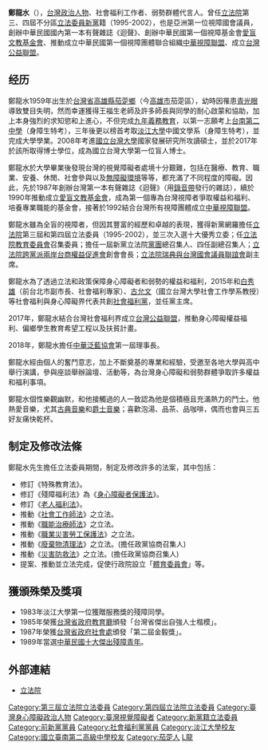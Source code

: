 {{Blpsources|time=2019-11-01T04:00:38+00:00}}
{{Infobox_officeholder
| name = 鄭龍水
| image name = 鄭龍水獲得臺大國發所博士學位.png
| now = 
| period = 
| sex = 男 
| Native place = 
| nationality  = {{ROC}}
| date of birth ={{birth date and age|1959|12|7}}
| party = {{NP}}（1995年－2002年，2021年－）<ref>{{Cite news|url=https://www.chinatimes.com/realtimenews/20210220003584-260407|title=李慶元重返新黨 吳成典：歡迎故雨新知一起回家|accessdate=2021-04-06|archive-date=2021-02-20|archive-url=https://web.archive.org/web/20210220105257/https://www.chinatimes.com/realtimenews/20210220003584-260407|dead-url=no}}</ref>
| otherparty = {{Nonp}}（2002年－2015年8月）<br>[[社會福利黨|社會福利黨]]（2015年8月－2020年4月）
| place of birth = {{ROC|臺灣省}}[[高雄縣|高雄縣]][[茄萣鄉|茄萣鄉]]（今[[高雄市|高雄市]][[茄萣區|茄萣區]]）
| educate = 
*[[茄萣國小|茄萣國小]] （1973年）
*[[茄萣國中|茄萣國中]] （1976年）
*[[國立臺南第二高級中學|省立台南二中]]（1979年） 
*[[淡江大學|淡江大學]]中國文學系（1983年）<br><span style="color: blue;">
| past = 
*[[茄定之音合唱團|茄定之音合唱團]]指揮（1979年）
*台南市圖書館特種圖書室指導老師（1985年）
*中華民國視覺障礙人福利協會第一屆理事。
*《[[迴聲_(雜誌)|迴聲]]》發行人兼總編輯（1988年） 
*[[愛盲文教基金會|愛盲文教基金會]]董事長（1992年） 
*新黨全國不分區立法委員<span style="color: blue;">（1996年－1999年）</span>
*第四屆立法委員<span style="color: blue;">（1999年－2002年）</span>
*[[台灣省政府教育廳|台灣省政府教育廳]]「台灣省傑出自強人士楷模」
*第二屆[[台灣省政府社會處|台灣省政府社會處]]金毅獎
*中華民國十大傑出殘障青年
*愛盲文教基金會創辦人
*[[中華泛藍協會|中華泛藍協會]]第一屆理事長
}}
'''鄭龍水'''（{{bd|1959年|12月7日|catIdx=Zheng鄭}}），[[台灣|台灣]][[政治人物|政治人物]]、社會福利工作者、弱勢群體代言人。曾任[[立法院|立法院]]第三、四屆不分區[[立法委員|立法委員]][[新黨|新黨]]籍（1995-2002），也是亞洲第一位視障國會議員，創辦中華民國國內第一本有聲雜誌《迴聲》、創辦中華民國第一個視障基金會[[愛盲文教基金會|愛盲文教基金會]]、推動成立中華民國第一個視障團體聯合組織[[中華視障聯盟|中華視障聯盟]]、成立[[台灣公益聯盟|台灣公益聯盟]]。

==经历==
鄭龍水1959年出生於[[台灣省|台灣省]][[高雄縣|高雄縣]][[茄萣區|茄萣鄉]]（今[[高雄市|高雄市]]茄萣區），幼時因罹患[[青光眼|青光眼]]導致雙目失明，然而幸運獲得王福生老師及許多師長與同學的耐心啟蒙和協助，加上本身強烈的求知慾和上進心，不但完成[[九年義務教育|九年義務教育]]，以第一志願考上[[國立臺南第二高級中學|台南第二中學]]（身障生特考），三年後更以榜首考取[[淡江大學|淡江大學]]中國文學系（身障生特考），並完成大學學業。2008年考進[[國立台灣大學|國立台灣大學]]國家發展研究所攻讀碩士，並於2017年於該所取得博士學位，成為國立台灣大學第一位盲人博士。

鄭龍水於大學畢業後發現台灣的視覺障礙者處境十分艱難，包括在醫療、教育、職業、安養、休閒、社會參與以及[[無障礙環境|無障礙環境]]等等，都充滿了不同程度的障礙。因此，先於1987年創辦台灣第一本有聲雜誌《迴聲》（用[[錄音帶|錄音帶]]發行的雜誌），續於1990年推動成立[[愛盲文教基金會|愛盲文教基金會]]，成為第一個專為台灣視障者爭取權益和福利、培養專業職能的基金會，接著於1992結合台灣所有視障團體成立[[中華視障聯盟|中華視障聯盟]]。

鄭龍水雖為全盲的視障者，但因其豐富的經歷和卓越的表現，獲得新黨網羅擔任[[立法院|立法院]]第三屆和第四屆立法委員（1995-2002），並三次入選十大優秀立委；任[[立法院教育委員會|立法院教育委員會]]召集委員；擔任一屆新黨立法院[[黨團|黨團]]總召集人、四任副總召集人；[[立法院跨黨派兩岸台商權益促進會|立法院跨黨派兩岸台商權益促進會]]創會會長；[[立法院瑞典與台灣國會議員聯誼會|立法院瑞典與台灣國會議員聯誼會]]副主席。

鄭龍水為了透過立法和政策保障身心障礙者和弱勢的權益和福利，2015年和[[白秀雄|白秀雄]]（前台北市副市長、社會福利專家）、[[古允文|古允文]]（國立台灣大學社會工作學系教授）等社會福利與身心障礙界代表共創[[社會福利黨|社會福利黨]]，並任黨主席。

2017年，鄭龍水結合台灣社會福利界成立[[台灣公益聯盟|台灣公益聯盟]]，推動身心障礙權益福利、偏鄉學生教育希望工程以及扶貧計畫。

2018年，鄭龍水擔任[[中華泛藍協會|中華泛藍協會]]第一屆理事長。 

鄭龍水經由個人的奮鬥意志，加上不斷奠基的專業和經驗，受邀至各地大學與高中舉行演講，參與座談舉辦論壇、活動等，為台灣身心障礙和弱勢群體爭取許多權益和福利事項。

鄭龍水個性樂觀幽默，和他接觸過的人一致認為他是個積極且充滿熱力的鬥士。他熱愛音樂，尤其[[古典音樂|古典音樂]]和[[爵士音樂|爵士音樂]]；喜歡泡湯、品茶、品咖啡，偶而也會與三五好友痛快乾杯。

==制定及修改法條==
鄭龍水先生擔任立法委員期間，制定及修改許多的法案，其中包括：  
*修訂《特殊教育法》。 
*修訂《殘障福利法》為《[[身心障礙者保護法|身心障礙者保護法]]》。 
*修訂《[[老人福利法|老人福利法]]》。 
*推動《[[社會工作師法|社會工作師法]]》之立法。 
*推動《[[職能治療師法|職能治療師法]]》之立法。 
*推動《[[職業災害勞工保護法|職業災害勞工保護法]]》之立法。 
*推動《[[廢棄物清理法|廢棄物清理法]]》之立法。(擔任政黨協商召集人) 
*推動《[[災害防救法|災害防救法]]》之立法。(擔任政黨協商召集人)
*提案、推動並立法完成，促使行政院設立「[[行政院體育委員會|體育委員會]]」等。

==獲頒殊榮及獎項==  
*1983年淡江大學第一位獲贈服務獎的殘障同學。 
*1985年榮獲[[台灣省政府教育廳|台灣省政府教育廳]]頒發「台灣省傑出自強人士楷模」。 
*1987年榮獲[[台灣省政府社會處|台灣省政府社會處]]頒發「第二屆金毅獎」。 
*1989年當選[[中華民國十大傑出殘障青年|中華民國十大傑出殘障青年]]。

==外部連結==
*[http://www.ly.gov.tw/ly/01_introduce/0103_leg/leg_main/leg_ver01_01.jsp?ItemNO=01030100&lgno=00131&stage=3 立法院] {{Wayback|url=http://www.ly.gov.tw/ly/01_introduce/0103_leg/leg_main/leg_ver01_01.jsp?ItemNO=01030100&lgno=00131&stage=3 |date=20070930221103 }}

{{DEFAULTSORT:Zheng鄭}}
[[Category:第三屆立法院立法委員|Category:第三屆立法院立法委員]]
[[Category:第四屆立法院立法委員|Category:第四屆立法院立法委員]]
[[Category:臺灣身心障礙政治人物|Category:臺灣身心障礙政治人物]]
[[Category:臺灣視覺障礙者|Category:臺灣視覺障礙者]]
[[Category:新黨籍立法委員|Category:新黨籍立法委員]]
[[Category:前新黨黨員|Category:前新黨黨員]]
[[Category:社會福利黨黨員|Category:社會福利黨黨員]]
[[Category:淡江大學校友|Category:淡江大學校友]]
[[Category:國立臺南第二高級中學校友|Category:國立臺南第二高級中學校友]]
[[Category:茄萣人|Category:茄萣人]]
[[Category:鄭姓|L龍]]